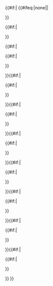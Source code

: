 {{#if:{{{namea|}}}|
{{#ifeq:{{{border_color|}}}|none||<tr><td colspan="{{#if:{{{party_column|}}}|4|3}}" style="background:{{#if:{{{border_color|}}}|{{{border_color}}}|#D1D1D1}}"> </td></tr>
}}<tr><td rowspan="{{#expr:1+{{#if:{{{nameb|}}}|1|0}}+{{#if:{{{namec|}}}|1|0}}+{{#if:{{{named|}}}|1|0}}+{{#if:{{{namee|}}}|1|0}}+{{#if:{{{namef|}}}|1|0}}+{{#if:{{{nameg|}}}|1|0}}+{{#if:{{{nameh|}}}|1|0}}+{{#if:{{{namei|}}}|1|0}}}}">{{{office}}}</td>
<th style="{{{name_style|}}}">{{{namea}}}</th>{{#if:{{{party_column|}}}|<td>{{{partya|}}}</td>}}<td>{{{terma|}}}</td>
</tr>{{#if:{{{nameb|}}}|
<th style="{{{name_style|}}}">{{{nameb}}}</th>{{#if:{{{party_column|}}}|<td>{{{partyb|}}}</td>}}<td>{{{termb|}}}</td>
</tr>}}{{#if:{{{namec|}}}|
<th style="{{{name_style|}}}">{{{namec}}}</th>{{#if:{{{party_column|}}}|<td>{{{partyc|}}}</td>}}<td>{{{termc|}}}</td>
</tr>}}{{#if:{{{named|}}}|
<th style="{{{name_style|}}}">{{{named}}}</th>{{#if:{{{party_column|}}}|<td>{{{partyd|}}}</td>}}<td>{{{termd|}}}</td>
</tr>}}{{#if:{{{namee|}}}|
<th style="{{{name_style|}}}">{{{namee}}}</th>{{#if:{{{party_column|}}}|<td>{{{partye|}}}</td>}}<td>{{{terme|}}}</td>
</tr>}}{{#if:{{{namef|}}}|
<th style="{{{name_style|}}}">{{{namef}}}</th>{{#if:{{{party_column|}}}|<td>{{{partyf|}}}</td>}}<td>{{{termf|}}}</td>
</tr>}}{{#if:{{{nameg|}}}|
<th style="{{{name_style|}}}">{{{nameg}}}</th>{{#if:{{{party_column|}}}|<td>{{{partyg|}}}</td>}}<td>{{{termg|}}}</td>
</tr>}}{{#if:{{{nameh|}}}|
<th style="{{{name_style|}}}">{{{nameh}}}</th>{{#if:{{{party_column|}}}|<td>{{{partyh|}}}</td>}}<td>{{{termh|}}}</td>
</tr>}}{{#if:{{{namei|}}}|
<th style="{{{name_style|}}}">{{{namei}}}</th>{{#if:{{{party_column|}}}|<td>{{{partyi|}}}</td>}}<td>{{{termi|}}}</td>
</tr>}}
}}<noinclude>
{{documentation|content=
This is a subtemplate of {{tl|infobox cabinet}}, it should not be used directly.
}}</noinclude>